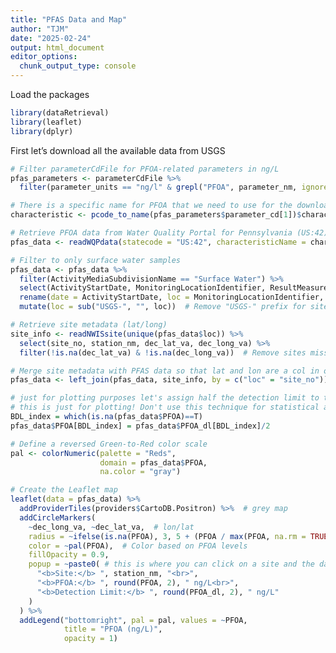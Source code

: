 ```yaml
---
title: "PFAS Data and Map"
author: "TJM"
date: "2025-02-24"
output: html_document
editor_options: 
  chunk_output_type: console
---
```


Load the packages
```r
library(dataRetrieval)
library(leaflet)
library(dplyr)

```

First let's download all the available data from USGS
```r

# Filter parameterCdFile for PFOA-related parameters in ng/L
pfas_parameters <- parameterCdFile %>%
  filter(parameter_units == "ng/l" & grepl("PFOA", parameter_nm, ignore.case = TRUE))

# There is a specific name for PFOA that we need to use for the download to work
characteristic <- pcode_to_name(pfas_parameters$parameter_cd[1])$characteristicname

# Retrieve PFOA data from Water Quality Portal for Pennsylvania (US:42)
pfas_data <- readWQPdata(statecode = "US:42", characteristicName = characteristic)

# Filter to only surface water samples
pfas_data <- pfas_data %>%
  filter(ActivityMediaSubdivisionName == "Surface Water") %>%
  select(ActivityStartDate, MonitoringLocationIdentifier, ResultMeasureValue, DetectionQuantitationLimitMeasure.MeasureValue) %>%
  rename(date = ActivityStartDate, loc = MonitoringLocationIdentifier, PFOA = ResultMeasureValue, PFOA_dl = DetectionQuantitationLimitMeasure.MeasureValue) %>%
  mutate(loc = sub("USGS-", "", loc))  # Remove "USGS-" prefix for site codes

# Retrieve site metadata (lat/long)
site_info <- readNWISsite(unique(pfas_data$loc)) %>%
  select(site_no, station_nm, dec_lat_va, dec_long_va) %>%
  filter(!is.na(dec_lat_va) & !is.na(dec_long_va))  # Remove sites missing coordinates

# Merge site metadata with PFAS data so that lat and lon are a col in our PFAS data
pfas_data <- left_join(pfas_data, site_info, by = c("loc" = "site_no"))

```


```r
# just for plotting purposes let's assign half the detection limit to the values that are BDL
# this is just for plotting! Don't use this technique for statistical analysis, there are better ways!
BDL_index = which(is.na(pfas_data$PFOA)==T)
pfas_data$PFOA[BDL_index] = pfas_data$PFOA_dl[BDL_index]/2

# Define a reversed Green-to-Red color scale
pal <- colorNumeric(palette = "Reds", 
                    domain = pfas_data$PFOA, 
                    na.color = "gray")

# Create the Leaflet map
leaflet(data = pfas_data) %>%
  addProviderTiles(providers$CartoDB.Positron) %>%  # grey map
  addCircleMarkers(
    ~dec_long_va, ~dec_lat_va,  # lon/lat
    radius = ~ifelse(is.na(PFOA), 3, 5 + (PFOA / max(PFOA, na.rm = TRUE)) * 10),  # Scale circle size based on PFOA level
    color = ~pal(PFOA),  # Color based on PFOA levels
    fillOpacity = 0.9,
    popup = ~paste0( # this is where you can click on a site and the data will pop-up! how cool is that!
      "<b>Site:</b> ", station_nm, "<br>",
      "<b>PFOA:</b> ", round(PFOA, 2), " ng/L<br>",
      "<b>Detection Limit:</b> ", round(PFOA_dl, 2), " ng/L"
    )
  ) %>%
  addLegend("bottomright", pal = pal, values = ~PFOA,
            title = "PFOA (ng/L)",
            opacity = 1)




```
